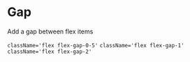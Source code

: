 

<Meta title={getTitle(__filename)} />

# Gap

Add a gap between flex items

`className='flex flex-gap-0-5'` `className='flex flex-gap-1'` `className='flex flex-gap-2'`

<Canvas>
    <Story id="css-utilities-flexbox-gap--gap-05" />
    <Story id="css-utilities-flexbox-gap--gap-1" />
    <Story id="css-utilities-flexbox-gap--gap-2" />
</Canvas>

<Canvas>
    <Story id="css-utilities-flexbox-gap--gap-05-column" />
    <Story id="css-utilities-flexbox-gap--gap-1-column" />
    <Story id="css-utilities-flexbox-gap--gap-2-column" />
</Canvas>
